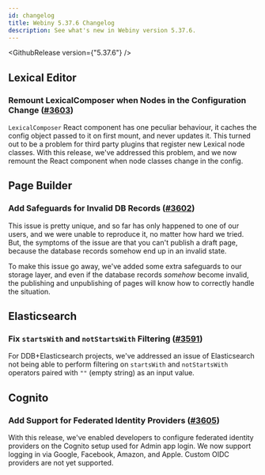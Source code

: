 ```yaml
---
id: changelog
title: Webiny 5.37.6 Changelog
description: See what's new in Webiny version 5.37.6.
---
```


<GithubRelease version={"5.37.6"} />

## Lexical Editor

### Remount LexicalComposer when Nodes in the Configuration Change ([#3603](https://github.com/webiny/webiny-js/pull/3603))

`LexicalComposer` React component has one peculiar behaviour, it caches the config object passed to it on first mount, and never updates it. This turned out to be a problem for third party plugins that register new Lexical node classes. With this release, we've addressed this problem, and we now remount the React component when node classes change in the config. 


## Page Builder

### Add Safeguards for Invalid DB Records ([#3602](https://github.com/webiny/webiny-js/pull/3602))

This issue is pretty unique, and so far has only happened to one of our users, and we were unable to reproduce it, no matter how hard we tried. But, the symptoms of the issue are that you can't publish a draft page, because the database records somehow end up in an invalid state. 

To make this issue go away, we've added some extra safeguards to our storage layer, and even if the database records _somehow_ become invalid, the publishing and unpublishing of pages will know how to correctly handle the situation.

## Elasticsearch

### Fix `startsWith` and `notStartsWith` Filtering ([#3591](https://github.com/webiny/webiny-js/pull/3591))

For DDB+Elasticsearch projects, we've addressed an issue of Elasticsearch not being able to perform filtering on `startsWith` and `notStartsWith` operators paired with `""` (empty string) as an input value. 

## Cognito

### Add Support for Federated Identity Providers ([#3605](https://github.com/webiny/webiny-js/pull/3605))

With this release, we've enabled developers to configure federated identity providers on the Cognito setup used for Admin app login. We now support logging in via Google, Facebook, Amazon, and Apple. Custom OIDC providers are not yet supported.
